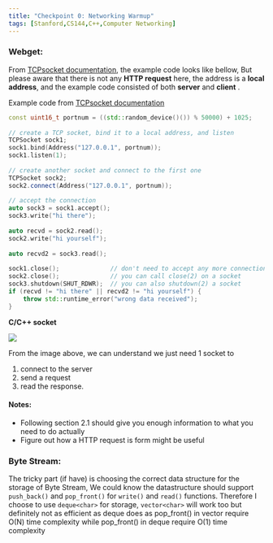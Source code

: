```yaml
---
title: "Checkpoint 0: Networking Warmup"
tags: [Stanford,CS144,C++,Computer Networking]
---
```



### Webget:

From [TCPsocket documentation](https://cs144.github.io/doc/lab0/class_t_c_p_socket.html), the example code looks like bellow, But please aware that there is not any **HTTP request** here, the address is a **local address**, and the example code consisted of both **server** and **client** .  

Example code from [TCPsocket documentation](https://cs144.github.io/doc/lab0/class_t_c_p_socket.html)
```c++
const uint16_t portnum = ((std::random_device()()) % 50000) + 1025;
 
// create a TCP socket, bind it to a local address, and listen
TCPSocket sock1;
sock1.bind(Address("127.0.0.1", portnum));
sock1.listen(1);
 
// create another socket and connect to the first one
TCPSocket sock2;
sock2.connect(Address("127.0.0.1", portnum));
 
// accept the connection
auto sock3 = sock1.accept();
sock3.write("hi there");
 
auto recvd = sock2.read();
sock2.write("hi yourself");
 
auto recvd2 = sock3.read();
 
sock1.close();              // don't need to accept any more connections
sock2.close();              // you can call close(2) on a socket
sock3.shutdown(SHUT_RDWR);  // you can also shutdown(2) a socket
if (recvd != "hi there" || recvd2 != "hi yourself") {
    throw std::runtime_error("wrong data received");
}
```

**C/C++ socket**

![](../STANFORD-CS144/C-socket.png)

From the image above, we can understand we just need 1 socket to  
1. connect to the server
2. send a request
3. read the response.



#### Notes:

- Following section 2.1 should give you enough information to what you need to do actually
- Figure out how a HTTP request is form might be useful



### Byte Stream:

The tricky part (if have) is choosing the correct data structure for the storage of Byte Stream, We could know the datastructure should support `push_back()` and `pop_front()` for `write()` and `read()` functions. Therefore I choose to use `deque<char>` for storage, `vector<char>` will work too but definitely not as efficient as deque does as pop_front() in vector require O(N) time complexity while pop_front() in deque require O(1) time complexity
